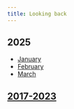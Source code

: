 ```yaml
---
title: Looking back
---
```


## 2025

- [January](/looking-back/25-january)
- [February](/looking-back/25-february)
- [March](/looking-back/25-march)

## [2017-2023](https://wiki.nikiv.dev/looking-back)
